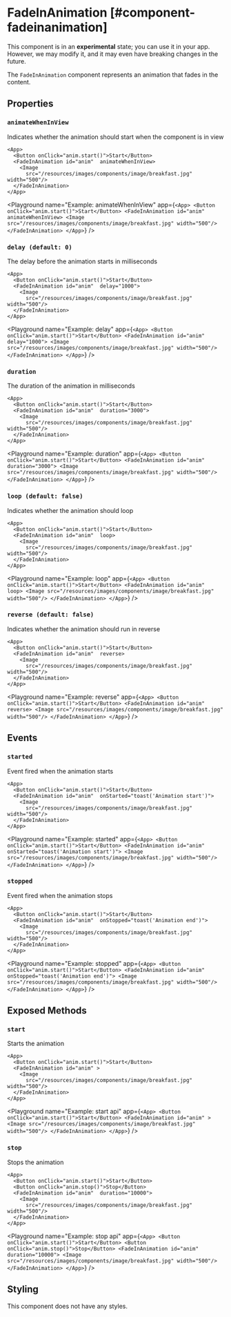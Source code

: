 
# FadeInAnimation [#component-fadeinanimation]

<Callout type="warning" emoji="📔">This component is in an **experimental** state; you can use it in your app. However, we may modify it, and it may even have breaking changes in the future.</Callout>

The `FadeInAnimation` component represents an animation that fades in the content.

## Properties

### `animateWhenInView`

Indicates whether the animation should start when the component is in view

```ueml copy /animateWhenInView/
<App>
  <Button onClick="anim.start()">Start</Button>
  <FadeInAnimation id="anim"  animateWhenInView>
    <Image
      src="/resources/images/components/image/breakfast.jpg" width="500"/>
  </FadeInAnimation>
</App>
```

<Playground
  name="Example: animateWhenInView"
  app={`
  <App>
    <Button onClick="anim.start()">Start</Button>
    <FadeInAnimation id="anim"  animateWhenInView>
      <Image
        src="/resources/images/components/image/breakfast.jpg" width="500"/>
    </FadeInAnimation>
  </App>
  `}
/>

### `delay (default: 0)`

The delay before the animation starts in milliseconds

```ueml copy /delay="1000"/
<App>
  <Button onClick="anim.start()">Start</Button>
  <FadeInAnimation id="anim"  delay="1000">
    <Image
      src="/resources/images/components/image/breakfast.jpg" width="500"/>
  </FadeInAnimation>
</App>
```

<Playground
  name="Example: delay"
  app={`
  <App>
    <Button onClick="anim.start()">Start</Button>
    <FadeInAnimation id="anim"  delay="1000">
      <Image
        src="/resources/images/components/image/breakfast.jpg" width="500"/>
    </FadeInAnimation>
  </App>
  `}
/>

### `duration`

The duration of the animation in milliseconds

```ueml copy /duration/
<App>
  <Button onClick="anim.start()">Start</Button>
  <FadeInAnimation id="anim"  duration="3000">
    <Image
      src="/resources/images/components/image/breakfast.jpg" width="500"/>
  </FadeInAnimation>
</App>
```

<Playground
  name="Example: duration"
  app={`
  <App>
    <Button onClick="anim.start()">Start</Button>
    <FadeInAnimation id="anim"  duration="3000">
      <Image
        src="/resources/images/components/image/breakfast.jpg" width="500"/>
    </FadeInAnimation>
  </App>
  `}
/>

### `loop (default: false)`

Indicates whether the animation should loop

```ueml copy /loop/
<App>
  <Button onClick="anim.start()">Start</Button>
  <FadeInAnimation id="anim"  loop>
    <Image
      src="/resources/images/components/image/breakfast.jpg" width="500"/>
  </FadeInAnimation>
</App>
```

<Playground
  name="Example: loop"
  app={`
  <App>
    <Button onClick="anim.start()">Start</Button>
    <FadeInAnimation id="anim"  loop>
      <Image
        src="/resources/images/components/image/breakfast.jpg" width="500"/>
    </FadeInAnimation>
  </App>
  `}
/>

### `reverse (default: false)`

Indicates whether the animation should run in reverse

```ueml copy /reverse/
<App>
  <Button onClick="anim.start()">Start</Button>
  <FadeInAnimation id="anim"  reverse>
    <Image
      src="/resources/images/components/image/breakfast.jpg" width="500"/>
  </FadeInAnimation>
</App>
```

<Playground
  name="Example: reverse"
  app={`
  <App>
    <Button onClick="anim.start()">Start</Button>
    <FadeInAnimation id="anim"  reverse>
      <Image
        src="/resources/images/components/image/breakfast.jpg" width="500"/>
    </FadeInAnimation>
  </App>
  `}
/>

## Events

### `started`

Event fired when the animation starts

```ueml copy /onStarted="toast('Animation start')"/
<App>
  <Button onClick="anim.start()">Start</Button>
  <FadeInAnimation id="anim"  onStarted="toast('Animation start')">
    <Image
      src="/resources/images/components/image/breakfast.jpg" width="500"/>
  </FadeInAnimation>
</App>
```

<Playground
  name="Example: started"
  app={`
    <App>
      <Button onClick="anim.start()">Start</Button>
      <FadeInAnimation id="anim"  onStarted="toast('Animation start')">
        <Image
          src="/resources/images/components/image/breakfast.jpg" width="500"/>
      </FadeInAnimation>
    </App>
  `}
/>

### `stopped`

Event fired when the animation stops

```ueml copy /onStopped="toast('Animation start')"/
<App>
  <Button onClick="anim.start()">Start</Button>
  <FadeInAnimation id="anim"  onStopped="toast('Animation end')">
    <Image
      src="/resources/images/components/image/breakfast.jpg" width="500"/>
  </FadeInAnimation>
</App>
```

<Playground
  name="Example: stopped"
  app={`
    <App>
      <Button onClick="anim.start()">Start</Button>
      <FadeInAnimation id="anim"  onStopped="toast('Animation end')">
        <Image
          src="/resources/images/components/image/breakfast.jpg" width="500"/>
      </FadeInAnimation>
    </App>
  `}
/>

## Exposed Methods

### `start`

Starts the animation

```ueml copy /anim.start()/
<App>
  <Button onClick="anim.start()">Start</Button>
  <FadeInAnimation id="anim" >
    <Image
      src="/resources/images/components/image/breakfast.jpg" width="500"/>
  </FadeInAnimation>
</App>
```

<Playground
  name="Example: start api"
  app={`
    <App>
      <Button onClick="anim.start()">Start</Button>
      <FadeInAnimation id="anim" >
        <Image
          src="/resources/images/components/image/breakfast.jpg" width="500"/>
      </FadeInAnimation>
    </App>
  `}
/>

### `stop`

Stops the animation

```ueml copy /anim.stop()/
<App>
  <Button onClick="anim.start()">Start</Button>
  <Button onClick="anim.stop()">Stop</Button>
  <FadeInAnimation id="anim"  duration="10000">
    <Image
      src="/resources/images/components/image/breakfast.jpg" width="500"/>
  </FadeInAnimation>
</App>
```

<Playground
  name="Example: stop api"
  app={`
    <App>
      <Button onClick="anim.start()">Start</Button>
      <Button onClick="anim.stop()">Stop</Button>
      <FadeInAnimation id="anim"  duration="10000">
        <Image
          src="/resources/images/components/image/breakfast.jpg" width="500"/>
      </FadeInAnimation>
    </App>
  `}
/>

## Styling

This component does not have any styles.
